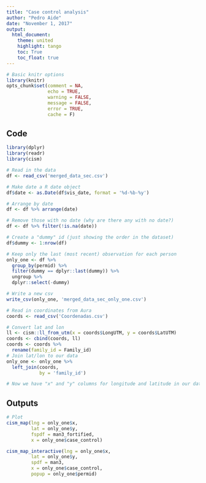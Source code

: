 ```yaml
---
title: "Case control analysis"
author: "Pedro Aide"
date: "November 1, 2017"
output:
  html_document:
    theme: united
    highlight: tango
    toc: True
    toc_float: true
---
```



```r
# Basic knitr options
library(knitr)
opts_chunk$set(comment = NA, 
               echo = TRUE, 
               warning = FALSE, 
               message = FALSE, 
               error = TRUE, 
               cache = F)
```

## Code

```r
library(dplyr)
library(readr)
library(cism)

# Read in the data
df <- read_csv('merged_data_sec.csv')

# Make date a R date object
df$date <- as.Date(df$vis_date, format = '%d-%b-%y')

# Arrange by date
df <- df %>% arrange(date)

# Remove those with no date (why are there any with no date?)
df <- df %>% filter(!is.na(date))

# Create a "dummy" id (just showing the order in the dataset)
df$dummy <- 1:nrow(df)

# Keep only the last (most recent) observation for each person
only_one <- df %>%
  group_by(permid) %>%
  filter(dummy == dplyr::last(dummy)) %>%
  ungroup %>%
  dplyr::select(-dummy)

# Write a new csv
write_csv(only_one, 'merged_data_sec_only_one.csv')

# Read in coordinates from Aura
coords <- read_csv('Coordenadas.csv')

# Convert lat and lon
ll <- cism::ll_from_utm(x = coords$LongUTM, y = coords$LatUTM)
coords <- cbind(coords, ll)
coords <- coords %>%
  rename(family_id = Family_id)
# Join lat/lon to our data
only_one <- only_one %>%
  left_join(coords,
            by = 'family_id')

# Now we have "x" and "y" columns for longitude and latitude in our dataset

```

## Outputs

```r

# Plot
cism_map(lng = only_one$x,
         lat = only_one$y,
         fspdf = man3_fortified,
         x = only_one$case_control)

cism_map_interactive(lng = only_one$x,
         lat = only_one$y,
         spdf = man3,
         x = only_one$case_control,
         popup = only_one$permid)

```

